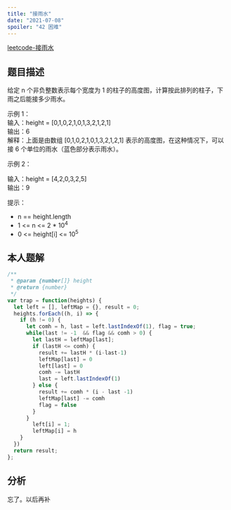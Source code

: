 ```yaml
---
title: "接雨水"
date: "2021-07-08"
spoiler: "42 困难"
---
```


[leetcode-接雨水](https://leetcode.cn/problems/trapping-rain-water/description/)

## 题目描述
给定 n 个非负整数表示每个宽度为 1 的柱子的高度图，计算按此排列的柱子，下雨之后能接多少雨水。  
  
  
示例 1：  
输入：height = [0,1,0,2,1,0,1,3,2,1,2,1]  
输出：6  
解释：上面是由数组 [0,1,0,2,1,0,1,3,2,1,2,1] 表示的高度图，在这种情况下，可以接 6 个单位的雨水（蓝色部分表示雨水）。   
  
示例 2：  
  
输入：height = [4,2,0,3,2,5]  
输出：9  
  
提示：  
  
* n == height.length  
* 1 \<= n \<= 2 * 10<sup>4</sup>  
* 0 \<= height[i] \<= 10<sup>5</sup>  

## 本人题解

```javascript
/**
 * @param {number[]} height
 * @return {number}
 */
var trap = function(heights) {
  let left = [], leftMap = {}, result = 0;
  heights.forEach((h, i) => {
    if (h != 0) {
      let comh = h, last = left.lastIndexOf(1), flag = true;
      while(last != -1  && flag && comh > 0) {
        let lastH = leftMap[last];
        if (lastH <= comh) {
          result += lastH * (i-last-1)
          leftMap[last] = 0
          left[last] = 0
          comh -= lastH
          last = left.lastIndexOf(1)
        } else {
          result += comh * (i - last -1)
          leftMap[last] -= comh
          flag = false
        }
      }
        left[i] = 1;
        leftMap[i] = h
    }
  })
  return result;
};
```

## 分析

忘了。以后再补